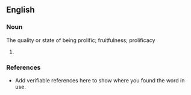 ==English==

===Noun===
{{en-noun}}


The quality or state of being prolific; fruitfulness; prolificacy

# {{substub}}

===References===
*Add verifiable references here to show where you found the word in use.